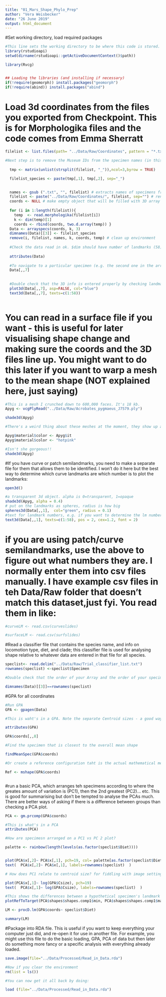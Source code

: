 ```yaml
---
title: "01_Mars_Shape_Phylo_Prep"
author: "Vera Weisbecker"
date: "26 June 2019"
output: html_document
---
```



#Set working directory, load required packages

```r

#This line sets the working directory to be where this code is stored. At least on most computers. If this doesn't work, you should be able to just enter the whole file path wherever you need to read a file (or write to a file). In that case, beware of the slashes - R works with forward slashes (/) but PCs tend to work with backward slashes. There is a way of forcing slashes the right way but it's easier to just manually change.
library(rstudioapi)
setwd(dirname(rstudioapi::getActiveDocumentContext()$path))

library(Rvcg)


## Loading the libraries (and installing if necessary)
if(!require(geomorph)) install.packages("geomorph")
if(!require(abind)) install.packages("abind")

```

# Load 3d coordinates from the files you exported from Checkpoint. This is for Morphologika files and the code comes from Emma Sherratt
 
```r

filelist <- list.files(path= "../Data/Raw/Coordinates", pattern = "*.txt")

#Next step is to remove the Museum IDs from the specimen names (in this particular case. Each dataset is different but each specimen needs a unique name and the specimen names need to match up with any classifier files you are using)  
  
  tmp <- matrix(unlist(strsplit(filelist, "_")),ncol=3,byrow = TRUE)   

  filelist_species <- paste(tmp[,1], tmp[,2], sep="_")

  
  names <- gsub (".txt", "", filelist) # extracts names of specimens from the file name
  filelist <- paste("../Data/Raw/Coordinates/", filelist, sep="") # rename with path
  coords <- NULL # make empty object that will be filled with 3D array of coordinate data
  
  for (i in 1:length(filelist)){
    temp  <- read.morphologika(filelist[i]) 
    k <- dim(temp)[1] 
    coords <- rbind(coords, two.d.array(temp)) }
  Data <- arrayspecs(coords, k, 3) 
  dimnames(Data)[[3]] <- filelist_species
  remove(i, filelist, names, k, coords, temp) # clean up environment
  
  #Check the data read in ok. $dim should have number of landmarks (58), number of dimensions (3), number of specimens (10), and the specimen names.
  
  attributes(Data)
  
  #To navigate to a particular specimen (e.g. the second one in the array, which you know from the attributes() command above is called "Aepyprymnus_rufescens")
  Data[,,7]
  
  
  #Double check that the 3D info is entered properly by checking landmark numbers
  plot3d(Data[,,7], asp=FALSE, col="blue")
  text3d(Data[,,7], texts=c(1:58))
  
```


# You can  read in a surface file if you want - this is useful for later visualising shape change and making sure the coords and the 3D files line up. You might want to do this later if you want to warp a mesh to the mean shape (NOT explained here, just saying)

```r

#This is a mesh I crunched down to 600,000 faces. It's 18 kb.
Apyg <- vcgPlyRead("../Data/Raw/Acrobates_pygmaeus_J7579.ply")

shade3d(Apyg)

#There's a weird thing about these meshes at the moment, they show up as black. So to fix this I found a strange workaround - but any improvements are much appreciated

Apyg$material$color <- Apyg$it
Apyg$material$color <- "hotpink"

#Isn't she gorgeous!!
shade3d(Apyg)


```


#If you have curve or patch semilandmarks, you need to make a separate file for them that allows them to be identified. I won't do it here but the best way to determine which curve landmarks are which number is to plot the landmarks: 

```r

  
open3d()

#a transparent 3d object. alpha is 0=transparent, 1=opaque
shade3d(Apyg, alpha = 0.4)
# put on the landmarks as spheres, radius is how big
spheres3d(Data[,,1],  col="green", radius = 0.1)
#text for landmark numbers, e.g. if you want to determine the lm numbers for your patches and curves
text3d(Data[,,1], texts=c(1:58), pos = 2, cex=1.2, font = 2)

```

# if you are using patch/curve semilandmarks, use the above to figure out what numbers they are. I normally enter them into csv files manually. I have example csv files in teh Data/Raw folder that doesn't match this dataset,just fyi. You read them in like:  

```r

#curveLM <- read.csv(curveslides)

#surfaceLM <- read.csv(surfslides)


```


#Read a classifier file that contains the species name, and info on locomotion type, diet, and clade; this classifier file is used for analysing shape relative to whatever data are entered in that file for all species. 


```r

speclist<- read.delim("../Data/Raw/Trial_classifier_list.txt")
rownames(speclist) <-speclist$Specimen

#Double check that the order of your Array and the order of your specimen list are the same (they will need to talk to each other!). This has to return "TRUE" for all. 

dimnames(Data)[[3]]==rownames(speclist)

```


#GPA for all coordinates

```r
#Run GPA
GPA <- gpagen(Data)

#This is waht's in a GPA. Note the separate Centroid sizes - a good way of checking if they are all correct is to check if your smallest specimen also has the smallest C size. There is a lot of potential for error in specimen dimensions so it's worth keeping a good eye on the Csizes at all times. 

attributes(GPA)

GPA$coords[,,8]

#Find the specimen that is closest to the overall mean shape

findMeanSpec(GPA$coords)

#Or create a reference configuration taht is the actual mathematical mean shape:

Ref <- mshape(GPA$coords)



```

#run a basic PCA, which arranges teh specimens according to where the greates amount of variation is (PC1), then the 2nd greatest (PC2)... etc. This is good for summarising but don't be tempted to analyse the PCAs much. There are better ways of asking if there is a difference between groups than checking a PCA plot.

```r

PCA <- gm.prcomp(GPA$coords)

#This is what's in a PCA
attributes(PCA)

#How are specimesn arranged on a PC1 vs PC 2 plot?

palette <- rainbow(length(levels(as.factor(speclist$Diet))))


plot(PCA$x[,2]~ PCA$x[,1], pch=19, col= palette[as.factor(speclist$Diet)], cex=1)
text(  PCA$x[,2]~ PCA$x[,1], labels=rownames(speclist)  )

# How does PC1 relate to centroid size? for fiddling with image settings, go to R console and type in ?plot. Note I'm log-transforming csize because animals tend to evolve on an exponential scale when it comes to size. If we didn't log, we would have all the small specimens bunched on the left and the relationship would likely not be linear.

plot(PCA$x[,1]~ log(GPA$Csize), pch=19)
text(  PCA$x[,1]~ log(GPA$Csize), labels=rownames(speclist)  )

#This shows the differences between a hypothetical specimen's landmark configuration at the lower scores of PC1 - balls - and compares it to a hypothetical landmark configuration for the higher scores of PC1 (where the hairs point to)
plotRefToTarget(PCA$shapes$shapes.comp1$min, PCA$shapes$shapes.comp1$max, method="vector")


```

```r

LM <- procD.lm(GPA$coords~ speclist$Diet)

summary(LM)


```



#Package into RDA file. This is useful if you want to keep everything your computer just did, and re-open it for use in another file. For example, you might use this file to do the basic loading, GPA, PCA of data but then later do something more fancy or a specific analysis with everything already loaded. 
```r

save.image(file="../Data/Processed/Read_in_Data.rda")

#Now if you clear the environment
rm(list = ls())

#You can now get it all back by doing:

load (file="../Data/Processed/Read_in_Data.rda")


```

